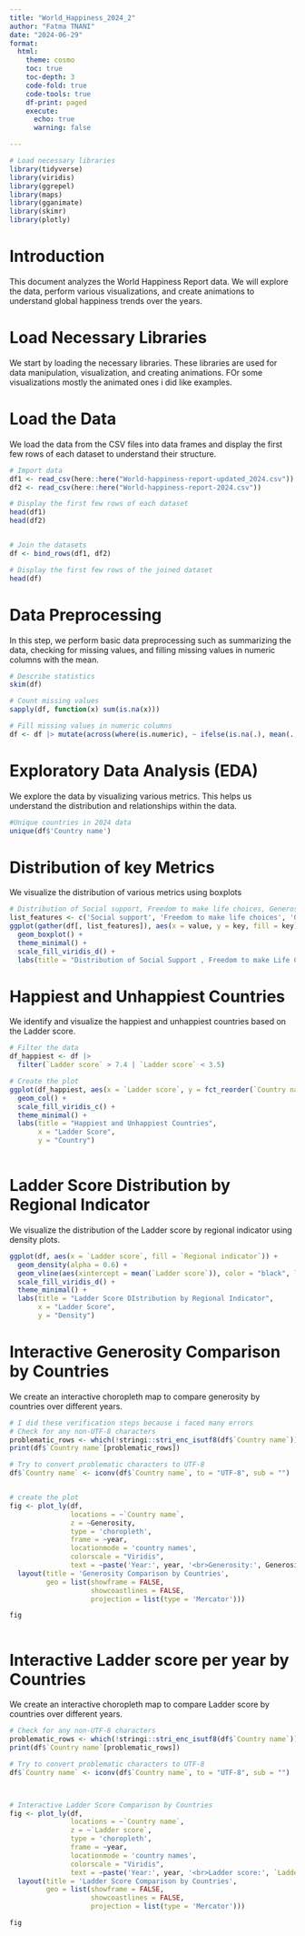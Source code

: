 ```yaml
---
title: "World_Happiness_2024_2"
author: "Fatma TNANI"
date: "2024-06-29"
format:
  html:
    theme: cosmo
    toc: true
    toc-depth: 3
    code-fold: true
    code-tools: true
    df-print: paged
    execute:
      echo: true
      warning: false

---
```



```r
# Load necessary libraries
library(tidyverse)
library(viridis)
library(ggrepel)
library(maps)
library(gganimate)
library(skimr) 
library(plotly)


```


# Introduction

This document analyzes the World Happiness Report data. We will explore the data, perform various visualizations, and create animations to understand global happiness trends over the years.

# Load Necessary Libraries

We start by loading the necessary libraries. These libraries are used for data manipulation, visualization, and creating animations. FOr some visualizations mostly the animated ones i did like examples.

# Load the Data

We load the data from the CSV files into data frames and display the first few rows of each dataset to understand their structure.





```r

# Import data
df1 <- read_csv(here::here("World-happiness-report-updated_2024.csv"))
df2 <- read_csv(here::here("World-happiness-report-2024.csv"))

# Display the first few rows of each dataset
head(df1)
head(df2)


# Join the datasets
df <- bind_rows(df1, df2)

# Display the first few rows of the joined dataset
head(df)


```
# Data Preprocessing

In this step, we perform basic data preprocessing such as summarizing the data, checking for missing values, and filling missing values in numeric columns with the mean.

```r
# Describe statistics 
skim(df)

# Count missing values
sapply(df, function(x) sum(is.na(x)))

# Fill missing values in numeric columns
df <- df |> mutate(across(where(is.numeric), ~ ifelse(is.na(.), mean(., na.rm = TRUE), .)))


```
# Exploratory Data Analysis (EDA)

We explore the data by visualizing various metrics. This helps us understand the distribution and relationships within the data.
```r
#Unique countries in 2024 data
unique(df$'Country name')

```

# Distribution of key Metrics
We visualize the distribution of various metrics using boxplots
```r
# Distribution of Social support, Freedom to make life choices, Generosity, Perceptions of corruption
list_features <- c('Social support', 'Freedom to make life choices', 'Generosity', 'Perceptions of corruption')
ggplot(gather(df[, list_features]), aes(x = value, y = key, fill = key)) +
  geom_boxplot() +
  theme_minimal() +
  scale_fill_viridis_d() +
  labs(title = "Distribution of Social Support , Freedom to make Life Choices, Generosity, and Perception of Corruption")
```


# Happiest and Unhappiest Countries
We identify and visualize the happiest and unhappiest countries based on the Ladder score.

```r
# Filter the data
df_happiest <- df |> 
  filter(`Ladder score` > 7.4 | `Ladder score` < 3.5)

# Create the plot
ggplot(df_happiest, aes(x = `Ladder score`, y = fct_reorder(`Country name`, `Ladder score`), fill = `Ladder score`)) +
  geom_col() +
  scale_fill_viridis_c() +
  theme_minimal() +
  labs(title = "Happiest and Unhappiest Countries",
       x = "Ladder Score",
       y = "Country")
  
```
# Ladder Score Distribution by Regional Indicator
We visualize the distribution of the Ladder score by regional indicator using density plots.
```r
ggplot(df, aes(x = `Ladder score`, fill = `Regional indicator`)) + 
  geom_density(alpha = 0.6) +
  geom_vline(aes(xintercept = mean(`Ladder score`)), color = "black", linetype = "dashed") +
  scale_fill_viridis_d() +
  theme_minimal() +
  labs(title = "Ladder Score DIstribution by Regional Indicator",
       x = "Ladder Score",
       y = "Density")
```
# Interactive Generosity Comparison by Countries
We create an interactive choropleth map to compare generosity by countries over different years.
```r
# I did these verification steps because i faced many errors
# Check for any non-UTF-8 characters 
problematic_rows <- which(!stringi::stri_enc_isutf8(df$`Country name`))
print(df$`Country name`[problematic_rows])

# Try to convert problematic characters to UTF-8
df$`Country name` <- iconv(df$`Country name`, to = "UTF-8", sub = "")


# create the plot 
fig <- plot_ly(df, 
               locations = ~`Country name`, 
               z = ~Generosity, 
               type = 'choropleth', 
               frame = ~year,
               locationmode = 'country names', 
               colorscale = "Viridis",
               text = ~paste('Year:', year, '<br>Generosity:', Generosity)) |> 
  layout(title = 'Generosity Comparison by Countries',
         geo = list(showframe = FALSE,
                    showcoastlines = FALSE,
                    projection = list(type = 'Mercator')))

fig



```
# Interactive  Ladder score per year by Countries
We create an interactive choropleth map to compare Ladder score by countries over different years.

```r

# Check for any non-UTF-8 characters 
problematic_rows <- which(!stringi::stri_enc_isutf8(df$`Country name`))
print(df$`Country name`[problematic_rows])

# Try to convert problematic characters to UTF-8
df$`Country name` <- iconv(df$`Country name`, to = "UTF-8", sub = "")



# Interactive Ladder Score Comparison by Countries
fig <- plot_ly(df, 
               locations = ~`Country name`, 
               z = ~`Ladder score`, 
               type = 'choropleth', 
               frame = ~year,
               locationmode = 'country names', 
               colorscale = "Viridis",
               text = ~paste('Year:', year, '<br>Ladder score:', `Ladder score`)) |> 
  layout(title = 'Ladder Score Comparison by Countries',
         geo = list(showframe = FALSE,
                    showcoastlines = FALSE,
                    projection = list(type = 'Mercator')))

fig

```



